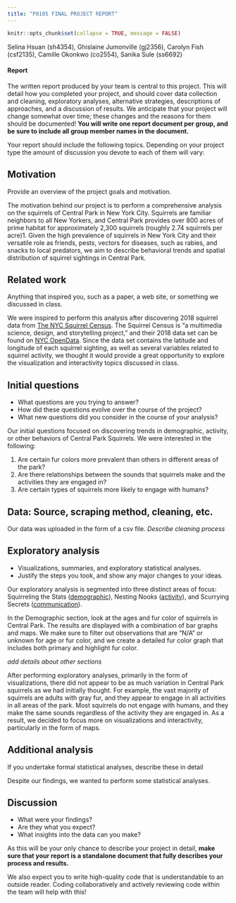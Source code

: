 ```yaml
---
title: "P8105 FINAL PROJECT REPORT"
---
```


```r
knitr::opts_chunk$set(collapse = TRUE, message = FALSE)
```

Selina Hsuan (sh4354), Ghislaine Jumonville (gj2356), Carolyn Fish (csf2135), Camille Okonkwo (co2554), Sanika Sule (ss6692)

#### Report

The written report produced by your team is central to this project. This will detail how you completed your project, and should cover data collection and cleaning, exploratory analyses, alternative strategies, descriptions of approaches, and a discussion of results. We anticipate that your project will change somewhat over time; these changes and the reasons for them should be documented! **You will write one report document per group, and be sure to include all group member names in the document.**

Your report should include the following topics. Depending on your project type the amount of discussion you devote to each of them will vary:

## Motivation

Provide an overview of the project goals and motivation.

The motivation behind our project is to perform a comprehensive analysis on the squirrels of Central Park in New York City. Squirrels are familiar neighbors to all New Yorkers, and Central Park provides over 800 acres of prime habitat for approximately 2,300 squirrels (roughly 2.74 squirrels per acre)1. Given the high prevalence of squirrels in New York City and their versatile role as friends, pests, vectors for diseases, such as rabies, and snacks to local predators, we aim to describe behavioral trends and spatial distribution of squirrel sightings in Central Park. 

## Related work

Anything that inspired you, such as a paper, a web site, or something we discussed in class.

We were inspired to perform this analysis after discovering 2018 squirrel data from [The NYC Squirrel Census](https://www.thesquirrelcensus.com/). The Squirrel Census is "a multimedia science, design, and storytelling project," and their 2018 data set can be found on [NYC OpenData](https://data.cityofnewyork.us/Environment/2018-Central-Park-Squirrel-Census-Squirrel-Data/vfnx-vebw). Since the data set contains the latitude and longitude of each squirrel sighting, as well as several variables related to squirrel activity, we thought it would provide a great opportunity to explore the visualization and interactivity topics discussed in class. 

## Initial questions
  * What questions are you trying to answer? 
  * How did these questions evolve over the course of the project? 
  * What new questions did you consider in the course of your analysis?

Our initial questions focused on discovering trends in demographic, activity, or other behaviors of Central Park Squirrels. We were interested in the following: 

  1. Are certain fur colors more prevalent than others in different areas of the park? 
  2. Are there relationships between the sounds that squirrels make and the activities they are engaged in? 
  3. Are certain types of squirrels more likely to engage with humans? 

##  Data: Source, scraping method, cleaning, etc.

Our data was uploaded in the form of a csv file. *Describe cleaning process*

## Exploratory analysis
  * Visualizations, summaries, and exploratory statistical analyses. 
  * Justify the steps you took, and show any major changes to your ideas.
  
Our exploratory analysis is segmented into three distinct areas of focus: Squirreling the Stats ([demographic](descriptives.html)), Nesting Nooks ([activity](activity.html)), and Scurrying Secrets ([communication](communication.html)). 

In the Demographic section, look at the ages and fur color of squirrels in Central Park. The results are displayed with a combination of bar graphs and maps. We make sure to filter out observations that are "N/A" or unknown for age or fur color, and we create a detailed fur color graph that includes both primary and highlight fur color. 

*add details about other sections*
  
  
After performing exploratory analyses, primarily in the form of visualizations, there did not appear to be as much variation in Central Park squirrels as we had initially thought. For example, the vast majority of squirrels are adults with gray fur, and they appear to engage in all activities in all areas of the park. Most squirrels do not engage with humans, and they make the same sounds regardless of the activity they are engaged in. As a result, we decided to focus more on visualizations and interactivity, particularly in the form of maps. 
  
## Additional analysis

If you undertake formal statistical analyses, describe these in detail

Despite our findings, we wanted to perform some statistical analyses. 

## Discussion
  * What were your findings? 
  * Are they what you expect? 
  * What insights into the data can you make?


As this will be your only chance to describe your project in detail, **make sure that your report is a standalone document that fully describes your process and results.**

We also expect you to write high-quality code that is understandable to an outside reader. Coding collaboratively and actively reviewing code within the team will help with this!

